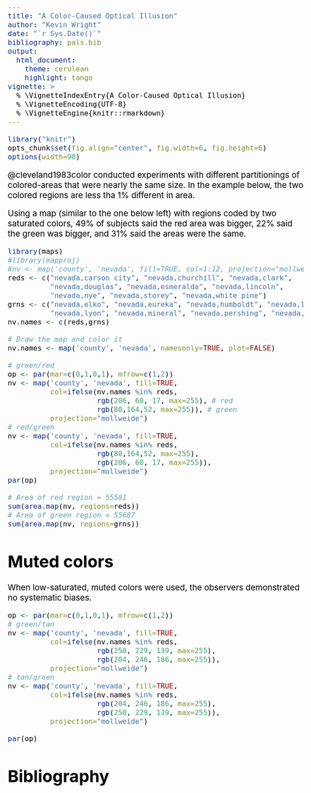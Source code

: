 ```yaml
---
title: "A Color-Caused Optical Illusion"
author: "Kevin Wright"
date: "`r Sys.Date()`"
bibliography: pals.bib
output:
  html_document:
    theme: cerulean
    highlight: tango
vignette: >
  % \VignetteIndexEntry{A Color-Caused Optical Illusion}
  % \VignetteEncoding{UTF-8}
  % \VignetteEngine{knitr::rmarkdown}
---
```

<style type="text/css">
body, td { font-size: 14pt; color: #000; padding:1em; }
code, pre, #ws, #message { font-size: 12pt;
  color: #000; background-color: #f5f5f5; }
code {border: 1px solid #e0e0e0; padding: 0 5px;}
pre > code { border: 0; }
</style>

```r
library("knitr")
opts_chunk$set(fig.align="center", fig.width=6, fig.height=6)
options(width=90)
```

@cleveland1983color conducted experiments with different partitionings of
colored-areas that were nearly the same size.  In the example below, the two colored regions are less tha 1% different in area.

Using a map (similar to the one below left) with regions coded by two saturated
colors, 49% of subjects said the red area was bigger, 22% said
the green was bigger, and 31% said the areas were the same.

```r
library(maps)
#library(mapproj)
#nv <- map('county', 'nevada', fill=TRUE, col=1:12, projection="mollweide")
reds <- c("nevada,carson city", "nevada,churchill", "nevada,clark",      
          "nevada,douglas", "nevada,esmeralda", "nevada,lincoln",    
          "nevada,nye", "nevada,storey", "nevada,white pine")
grns <- c("nevada,elko", "nevada,eureka", "nevada,humboldt", "nevada,lander",
          "nevada,lyon", "nevada,mineral", "nevada,pershing", "nevada,washoe")
nv.names <- c(reds,grns)

# Draw the map and color it
nv.names <- map('county', 'nevada', namesonly=TRUE, plot=FALSE)

# green/red
op <- par(mar=c(0,1,0,1), mfrow=c(1,2))
nv <- map('county', 'nevada', fill=TRUE,
          col=ifelse(nv.names %in% reds,
                     rgb(206, 60, 17, max=255), # red
                     rgb(80,164,52, max=255)), # green
          projection="mollweide")
# red/green
nv <- map('county', 'nevada', fill=TRUE,
          col=ifelse(nv.names %in% reds,
                     rgb(80,164,52, max=255),
                     rgb(206, 60, 17, max=255)),
          projection="mollweide")
par(op)
```

```r
# Area of red region = 55581
sum(area.map(nv, regions=reds))
# Area of green region = 55687
sum(area.map(nv, regions=grns))

```
# Muted colors

When low-saturated, muted colors were used, the observers demonstrated no systematic biases.

```r
op <- par(mar=c(0,1,0,1), mfrow=c(1,2))
# green/tan
nv <- map('county', 'nevada', fill=TRUE,
          col=ifelse(nv.names %in% reds,
                     rgb(250, 229, 139, max=255),
                     rgb(204, 246, 186, max=255)),
          projection="mollweide")
# tan/green
nv <- map('county', 'nevada', fill=TRUE,
          col=ifelse(nv.names %in% reds,
                     rgb(204, 246, 186, max=255),
                     rgb(250, 229, 139, max=255)),
          projection="mollweide")

par(op)
```
 
# Bibliography
	
